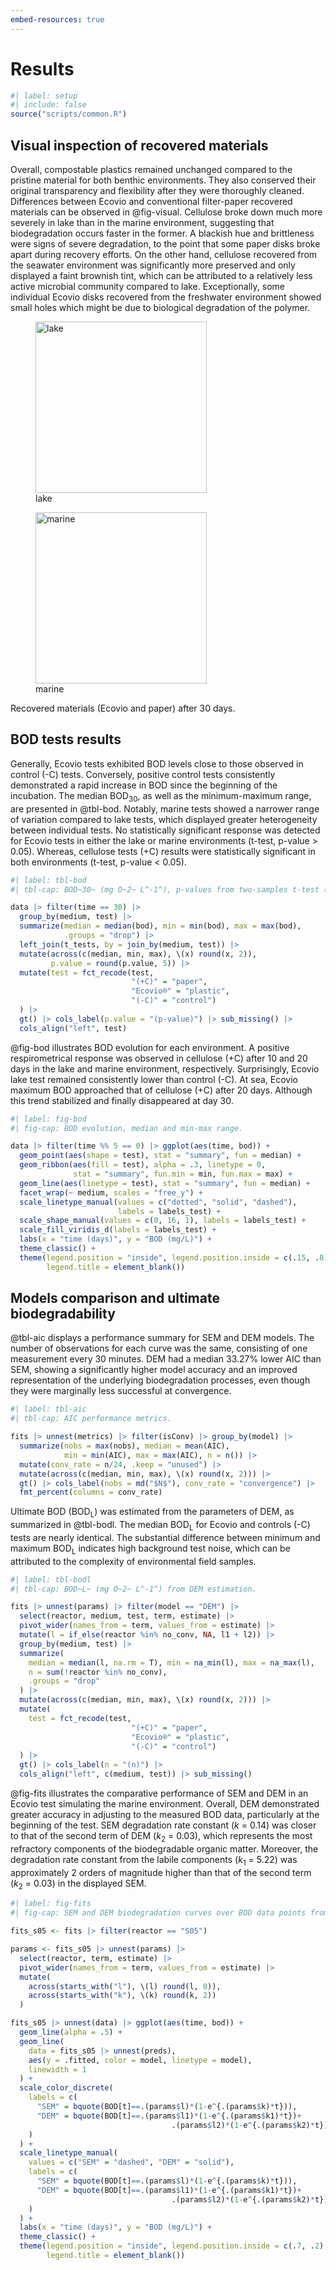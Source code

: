 ```yaml
---
embed-resources: true
---
```


# Results {#sec-results}

```r
#| label: setup
#| include: false
source("scripts/common.R")
```

## Visual inspection of recovered materials

Overall, compostable plastics remained unchanged compared to the pristine material for both benthic environments. They also conserved their original transparency and flexibility after they were thoroughly cleaned. Differences between Ecovio\textsuperscript{\textregistered} and conventional filter-paper recovered materials can be observed in @fig-visual. Cellulose broke down much more severely in lake than in the marine environment, suggesting that biodegradation occurs faster in the former. A blackish hue and brittleness were signs of severe degradation, to the point that some paper disks broke apart during recovery efforts. On the other hand, cellulose recovered from the seawater environment was significantly more preserved and only displayed a faint brownish tint, which can be attributed to a relatively less active microbial community compared to lake. Exceptionally, some individual Ecovio\textsuperscript{\textregistered} disks recovered from the freshwater environment showed small holes which might be due to biological degradation of the polymer.

::: {#fig-visual layout-ncol=2}
![lake](/images/visual-lake.jpg){width="7.25cm"}

![marine](/images/visual-sea.jpg){width="7.25cm"}

Recovered materials (Ecovio\textsuperscript{\textregistered} and paper) after 30 days.
:::

<!-- ![Recovered materials (Ecovio\textsuperscript{\textregistered} and paper) after 30 days, A: lake B: marine.](/images/results-visual.jpg){#fig-visual width="11cm"} -->

## BOD tests results

Generally, Ecovio\textsuperscript{\textregistered} tests exhibited BOD levels close to those observed in control (-C) tests. Conversely, positive control tests consistently demonstrated a rapid increase in BOD since the beginning of the incubation. The median BOD~30~, as well as the minimum-maximum range, are presented in @tbl-bod. Notably, marine tests showed a narrower range of variation compared to lake tests, which displayed greater heterogeneity between individual tests. No statistically significant response was detected for Ecovio\textsuperscript{\textregistered} tests in either the lake or marine environments (t-test, p-value > 0.05). Whereas, cellulose tests (+C) results were statistically significant in both environments (t-test, p-value < 0.05).

```r
#| label: tbl-bod
#| tbl-cap: BOD~30~ (mg O~2~ L^-1^), p-values from two-samples t-test (material, -C).

data |> filter(time == 30) |> 
  group_by(medium, test) |> 
  summarize(median = median(bod), min = min(bod), max = max(bod),
            .groups = "drop") |> 
  left_join(t_tests, by = join_by(medium, test)) |> 
  mutate(across(c(median, min, max), \(x) round(x, 2)),
         p.value = round(p.value, 5)) |> 
  mutate(test = fct_recode(test,
                           "(+C)" = "paper",
                           "Ecovio®" = "plastic",
                           "(-C)" = "control")
  ) |>
  gt() |> cols_label(p.value = "(p-value)") |> sub_missing() |> 
  cols_align("left", test)
```

@fig-bod illustrates BOD evolution for each environment. A positive respirometrical response was observed in cellulose (+C) after 10 and 20 days in the lake and marine environment, respectively. Surprisingly, Ecovio\textsuperscript{\textregistered} lake test remained consistently lower than control (-C). At sea, Ecovio\textsuperscript{\textregistered} maximum BOD approached that of cellulose (+C) after 20 days. Although this trend stabilized and finally disappeared at day 30.

```r
#| label: fig-bod
#| fig-cap: BOD evolution, median and min-max range.

data |> filter(time %% 5 == 0) |> ggplot(aes(time, bod)) +
  geom_point(aes(shape = test), stat = "summary", fun = median) +
  geom_ribbon(aes(fill = test), alpha = .3, linetype = 0,
              stat = "summary", fun.min = min, fun.max = max) +
  geom_line(aes(linetype = test), stat = "summary", fun = median) +
  facet_wrap(~ medium, scales = "free_y") +
  scale_linetype_manual(values = c("dotted", "solid", "dashed"),
                        labels = labels_test) +
  scale_shape_manual(values = c(0, 16, 1), labels = labels_test) +
  scale_fill_viridis_d(labels = labels_test) +
  labs(x = "time (days)", y = "BOD (mg/L)") +
  theme_classic() +
  theme(legend.position = "inside", legend.position.inside = c(.15, .8),
        legend.title = element_blank())
```

## Models comparison and ultimate biodegradability

@tbl-aic displays a performance summary for SEM and DEM models. The number of observations for each curve was the same, consisting of one measurement every 30 minutes. DEM had a median 33.27% lower AIC than SEM, showing a significantly higher model accuracy and an improved representation of the underlying biodegradation processes, even though they were marginally less successful at convergence.

```r
#| label: tbl-aic
#| tbl-cap: AIC performance metrics.

fits |> unnest(metrics) |> filter(isConv) |> group_by(model) |> 
  summarize(nobs = max(nobs), median = mean(AIC),
            min = min(AIC), max = max(AIC), n = n()) |> 
  mutate(conv_rate = n/24, .keep = "unused") |> 
  mutate(across(c(median, min, max), \(x) round(x, 2))) |> 
  gt() |> cols_label(nobs = md("$N$"), conv_rate = "convergence") |>
  fmt_percent(columns = conv_rate)
```

Ultimate BOD (BOD~L~) was estimated from the parameters of DEM, as summarized in @tbl-bodl. The median BOD~L~ for Ecovio\textsuperscript{\textregistered} and controls (-C) tests are nearly identical. The substantial difference between minimum and maximum BOD~L~ indicates high background test noise, which can be attributed to the complexity of environmental field samples.

```r
#| label: tbl-bodl
#| tbl-cap: BOD~L~ (mg O~2~ L^-1^) from DEM estimation.

fits |> unnest(params) |> filter(model == "DEM") |> 
  select(reactor, medium, test, term, estimate) |>
  pivot_wider(names_from = term, values_from = estimate) |> 
  mutate(l = if_else(reactor %in% no_conv, NA, l1 + l2)) |> 
  group_by(medium, test) |> 
  summarize(
    median = median(l, na.rm = T), min = na_min(l), max = na_max(l),
    n = sum(!reactor %in% no_conv),
    .groups = "drop"
  ) |> 
  mutate(across(c(median, min, max), \(x) round(x, 2))) |> 
  mutate(
    test = fct_recode(test,
                           "(+C)" = "paper",
                           "Ecovio®" = "plastic",
                           "(-C)" = "control")
  ) |>
  gt() |> cols_label(n = "(n)") |>
  cols_align("left", c(medium, test)) |> sub_missing()
```

@fig-fits illustrates the comparative performance of SEM and DEM in an Ecovio\textsuperscript{\textregistered} test simulating the marine environment. Overall, DEM demonstrated greater accuracy in adjusting to the measured BOD data, particularly at the beginning of the test. SEM degradation rate constant ($k$ = 0.14) was closer to that of the second term of DEM ($k_2$ = 0.03), which represents the most refractory components of the biodegradable organic matter. Moreover, the degradation rate constant from the labile components ($k_1$ = 5.22) was approximately 2 orders of magnitude higher than that of the second term ($k_2$ = 0.03) in the displayed SEM.

```r
#| label: fig-fits
#| fig-cap: SEM and DEM biodegradation curves over BOD data points from a single reactor (Ecovio\textregistered , marine).

fits_s05 <- fits |> filter(reactor == "S05")

params <- fits_s05 |> unnest(params) |>
  select(reactor, term, estimate) |>
  pivot_wider(names_from = term, values_from = estimate) |> 
  mutate(
    across(starts_with("l"), \(l) round(l, 0)),
    across(starts_with("k"), \(k) round(k, 2))
  )

fits_s05 |> unnest(data) |> ggplot(aes(time, bod)) +
  geom_line(alpha = .5) +
  geom_line(
    data = fits_s05 |> unnest(preds),
    aes(y = .fitted, color = model, linetype = model),
    linewidth = 1
  ) +
  scale_color_discrete(
    labels = c(
      "SEM" = bquote(BOD[t]==.(params$l)*(1-e^{.(params$k)*t})),
      "DEM" = bquote(BOD[t]==.(params$l1)*(1-e^{.(params$k1)*t})+
                                    .(params$l2)*(1-e^{.(params$k2)*t}))
    )
  ) +
  scale_linetype_manual(
    values = c("SEM" = "dashed", "DEM" = "solid"),
    labels = c(
      "SEM" = bquote(BOD[t]==.(params$l)*(1-e^{.(params$k)*t})),
      "DEM" = bquote(BOD[t]==.(params$l1)*(1-e^{.(params$k1)*t})+
                                    .(params$l2)*(1-e^{.(params$k2)*t}))
    )
  ) +
  labs(x = "time (days)", y = "BOD (mg/L)") +
  theme_classic() +
  theme(legend.position = "inside", legend.position.inside = c(.7, .2),
        legend.title = element_blank())
```
